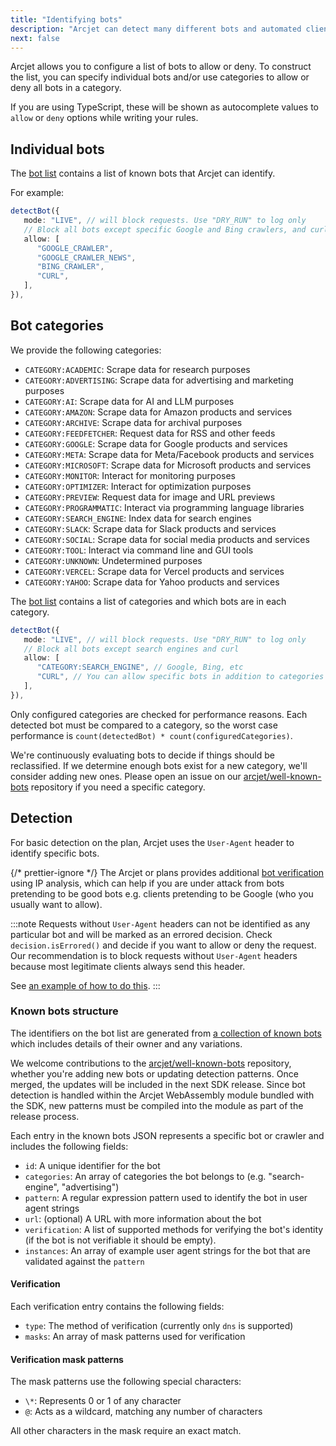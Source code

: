 ```yaml
---
title: "Identifying bots"
description: "Arcjet can detect many different bots and automated clients."
next: false
---
```



Arcjet allows you to configure a list of bots to allow or deny. To construct the
list, you can specify individual bots and/or use categories to allow or deny all
bots in a category.

If you are using TypeScript, these will be shown as autocomplete values to
`allow` or `deny` options while writing your rules.

## Individual bots

The [bot list](https://arcjet.com/bot-list) contains a list of known bots that
Arcjet can identify.

For example:

```ts
detectBot({
   mode: "LIVE", // will block requests. Use "DRY_RUN" to log only
   // Block all bots except specific Google and Bing crawlers, and curl
   allow: [
      "GOOGLE_CRAWLER",
      "GOOGLE_CRAWLER_NEWS",
      "BING_CRAWLER",
      "CURL",
   ],
}),
```

## Bot categories

We provide the following categories:

- `CATEGORY:ACADEMIC`: Scrape data for research purposes
- `CATEGORY:ADVERTISING`: Scrape data for advertising and marketing purposes
- `CATEGORY:AI`: Scrape data for AI and LLM purposes
- `CATEGORY:AMAZON`: Scrape data for Amazon products and services
- `CATEGORY:ARCHIVE`: Scrape data for archival purposes
- `CATEGORY:FEEDFETCHER`: Request data for RSS and other feeds
- `CATEGORY:GOOGLE`: Scrape data for Google products and services
- `CATEGORY:META`: Scrape data for Meta/Facebook products and services
- `CATEGORY:MICROSOFT`: Scrape data for Microsoft products and services
- `CATEGORY:MONITOR`: Interact for monitoring purposes
- `CATEGORY:OPTIMIZER`: Interact for optimization purposes
- `CATEGORY:PREVIEW`: Request data for image and URL previews
- `CATEGORY:PROGRAMMATIC`: Interact via programming language libraries
- `CATEGORY:SEARCH_ENGINE`: Index data for search engines
- `CATEGORY:SLACK`: Scrape data for Slack products and services
- `CATEGORY:SOCIAL`: Scrape data for social media products and services
- `CATEGORY:TOOL`: Interact via command line and GUI tools
- `CATEGORY:UNKNOWN`: Undetermined purposes
- `CATEGORY:VERCEL`: Scrape data for Vercel products and services
- `CATEGORY:YAHOO`: Scrape data for Yahoo products and services

The [bot
list](https://github.com/arcjet/arcjet-js/blob/24d2ee3139f277499ef3cb65f1f1eab998647819/protocol/well-known-bots.ts#L596)
contains a list of categories and which bots are in each category.

```ts
detectBot({
   mode: "LIVE", // will block requests. Use "DRY_RUN" to log only
   // Block all bots except search engines and curl
   allow: [
      "CATEGORY:SEARCH_ENGINE", // Google, Bing, etc
      "CURL", // You can allow specific bots in addition to categories
   ],
}),
```

Only configured categories are checked for performance reasons. Each detected
bot must be compared to a category, so the worst case performance is
`count(detectedBot) * count(configuredCategories)`.

We're continuously evaluating bots to decide if things should be reclassified.
If we determine enough bots exist for a new category, we'll consider adding new
ones. Please open an issue on our
[arcjet/well-known-bots](https://github.com/arcjet/well-known-bots) repository
if you need a specific category.

## Detection

For basic detection on the <Badge text="Free" variant="caution" /> plan, Arcjet
uses the `User-Agent` header to identify specific bots.

{/* prettier-ignore */}
The Arcjet <Badge text="Pro" variant="note" /> or <Badge text="Enterprise" variant="tip" />
plans provides additional [bot verification](/reference#bot-verification) using
IP analysis, which can help if you are under attack from bots pretending to be
good bots e.g. clients pretending to be Google (who you usually want to allow).

:::note
Requests without `User-Agent` headers can not be identified as any particular
bot and will be marked as an errored decision. Check `decision.isErrored()` and
decide if you want to allow or deny the request. Our recommendation is to block
requests without `User-Agent` headers because most legitimate clients always
send this header.

See [an example of how to do this](/bot-protection/concepts#user-agent-header).
:::

### Known bots structure

The identifiers on the bot list are generated from [a collection of known
bots](https://github.com/arcjet/well-known-bots) which includes details of their
owner and any variations.

We welcome contributions to the
[arcjet/well-known-bots](https://github.com/arcjet/well-known-bots) repository,
whether you're adding new bots or updating detection patterns. Once merged, the
updates will be included in the next SDK release. Since bot detection is handled
within the Arcjet WebAssembly module bundled with the SDK, new patterns must be
compiled into the module as part of the release process.

Each entry in the known bots JSON represents a specific bot or crawler and
includes the following fields:

- `id`: A unique identifier for the bot
- `categories`: An array of categories the bot belongs to (e.g. "search-engine",
  "advertising")
- `pattern`: A regular expression pattern used to identify the bot in user agent
  strings
- `url`: (optional) A URL with more information about the bot
- `verification`: A list of supported methods for verifying the bot's identity
  (if the bot is not verifiable it should be empty).
- `instances`: An array of example user agent strings for the bot that are
  validated against the `pattern`

#### Verification

Each verification entry contains the following fields:

- `type`: The method of verification (currently only `dns` is supported)
- `masks`: An array of mask patterns used for verification

#### Verification mask patterns

The mask patterns use the following special characters:

- `\*`: Represents 0 or 1 of any character
- `@`: Acts as a wildcard, matching any number of characters

All other characters in the mask require an exact match.

<Comments />
